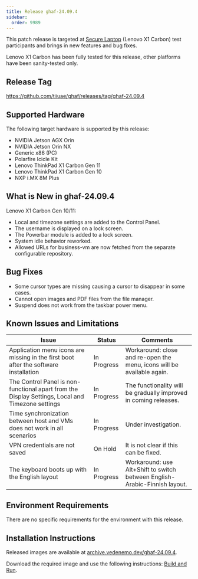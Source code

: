 ```yaml
---
title: Release ghaf-24.09.4
sidebar:
  order: 9989
---
```


This patch release is targeted at [Secure Laptop](/ghaf/scenarios/showcases#secure-laptop) (Lenovo X1 Carbon) test participants and brings in new features and bug fixes.

Lenovo X1 Carbon has been fully tested for this release, other platforms have been sanity-tested only.

## Release Tag

https://github.com/tiiuae/ghaf/releases/tag/ghaf-24.09.4

## Supported Hardware

The following target hardware is supported by this release:

- NVIDIA Jetson AGX Orin
- NVIDIA Jetson Orin NX
- Generic x86 (PC)
- Polarfire Icicle Kit
- Lenovo ThinkPad X1 Carbon Gen 11
- Lenovo ThinkPad X1 Carbon Gen 10
- NXP i.MX 8M Plus

## What is New in ghaf-24.09.4

Lenovo X1 Carbon Gen 10/11:

- Local and timezone settings are added to the Control Panel.
- The username is displayed on a lock screen.
- The Powerbar module is added to a lock screen.
- System idle behavior reworked.
- Allowed URLs for business-vm are now fetched from the separate configurable repository.

## Bug Fixes

- Some cursor types are missing causing a cursor to disappear in some cases.
- Cannot open images and PDF files from the file manager.
- Suspend does not work from the taskbar power menu.

## Known Issues and Limitations

| Issue                                                                                             | Status      | Comments                                                                   |
| ------------------------------------------------------------------------------------------------- | ----------- | -------------------------------------------------------------------------- |
| Application menu icons are missing in the first boot after the software installation              | In Progress | Workaround: close and re-open the menu, icons will be available again.     |
| The Control Panel is non-functional apart from the Display Settings, Local and Timezone settings  | In Progress | The functionality will be gradually improved in coming releases.           |
| Time synchronization between host and VMs does not work in all scenarios                          | In Progress | Under investigation.                                                       |
| VPN credentials are not saved                                                                     | On Hold     | It is not clear if this can be fixed.                                      |
| The keyboard boots up with the English layout                                                     | In Progress | Workaround: use Alt+Shift to switch between English-Arabic-Finnish layout. |

## Environment Requirements

There are no specific requirements for the environment with this release.

## Installation Instructions

Released images are available at [archive.vedenemo.dev/ghaf-24.09.4](https://archive.vedenemo.dev/ghaf-24.09.4/).

Download the required image and use the following instructions: [Build and Run](/ghaf/dev/ref/build_and_run).

